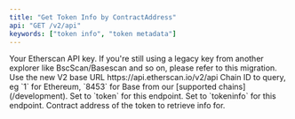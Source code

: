 ```yaml
---
title: "Get Token Info by ContractAddress"
api: "GET /v2/api"
keywords: ["token info", "token metadata"]
---
```



<CreditChip description="Returns project information and social links of a token" pro={true} />

  <ParamField query="apikey" type="string">
    Your Etherscan API key. If you're still using a legacy key from another explorer like BscScan/Basescan and so on, please refer to this migration.
  </ParamField>
  <ParamField path="v2" type="string" default="v2">
    Use the new V2 base URL https://api.etherscan.io/v2/api
  </ParamField>
  <ParamField query="chainid" type="string" default="1">
    Chain ID to query, eg `1` for Ethereum, `8453` for Base from our [supported chains](/development).
  </ParamField>
  <ParamField query="module" type="string" default="token">
    Set to `token` for this endpoint.
  </ParamField>
  <ParamField query="action" type="string" default="tokeninfo">
    Set to `tokeninfo` for this endpoint.
  </ParamField>
  <ParamField query="contractaddress" type="string" default="0x0e3a2a1f2146d86a604adc220b4967a898d7fe07">
    Contract address of the token to retrieve info for.
  </ParamField>
